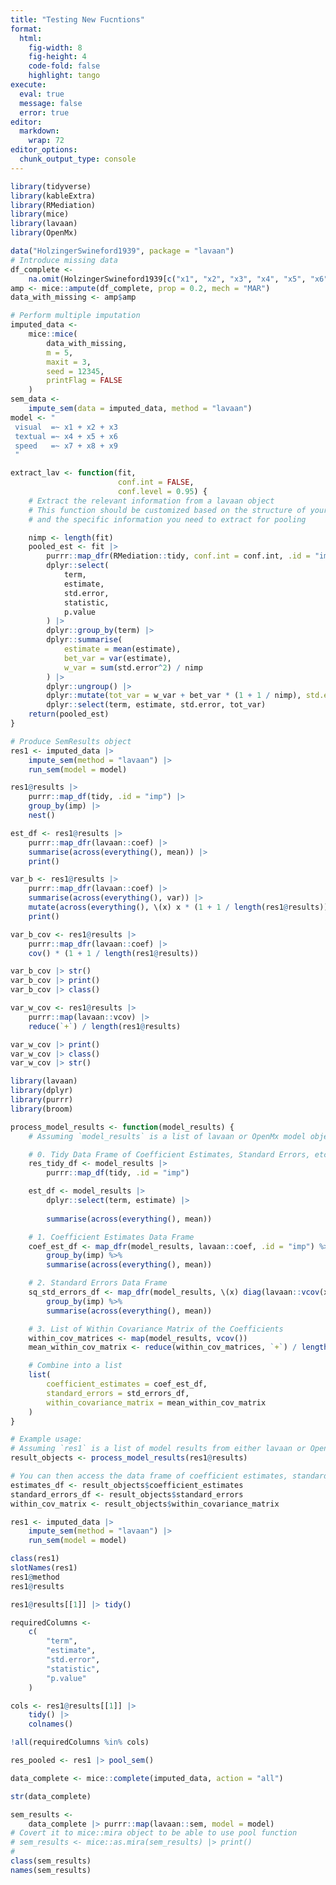 ```yaml
---
title: "Testing New Fucntions"
format: 
  html:
    fig-width: 8
    fig-height: 4
    code-fold: false
    highlight: tango
execute: 
  eval: true
  message: false
  error: true
editor: 
  markdown: 
    wrap: 72
editor_options: 
  chunk_output_type: console
---
```


```r
library(tidyverse)
library(kableExtra)
library(RMediation)
library(mice)
library(lavaan)
library(OpenMx)
```



```r
data("HolzingerSwineford1939", package = "lavaan")
# Introduce missing data
df_complete <-
    na.omit(HolzingerSwineford1939[c("x1", "x2", "x3", "x4", "x5", "x6", "x7", "x8", "x9")])
amp <- mice::ampute(df_complete, prop = 0.2, mech = "MAR")
data_with_missing <- amp$amp

# Perform multiple imputation
imputed_data <-
    mice::mice(
        data_with_missing,
        m = 5,
        maxit = 3,
        seed = 12345,
        printFlag = FALSE
    )
sem_data <-
    impute_sem(data = imputed_data, method = "lavaan")
model <- "
 visual  =~ x1 + x2 + x3
 textual =~ x4 + x5 + x6
 speed   =~ x7 + x8 + x9
 "
```


```r
extract_lav <- function(fit,
                        conf.int = FALSE,
                        conf.level = 0.95) {
    # Extract the relevant information from a lavaan object
    # This function should be customized based on the structure of your lavaan objects
    # and the specific information you need to extract for pooling

    nimp <- length(fit)
    pooled_est <- fit |>
        purrr::map_dfr(RMediation::tidy, conf.int = conf.int, .id = "imp") |>
        dplyr::select(
            term,
            estimate,
            std.error,
            statistic,
            p.value
        ) |>
        dplyr::group_by(term) |>
        dplyr::summarise(
            estimate = mean(estimate),
            bet_var = var(estimate),
            w_var = sum(std.error^2) / nimp
        ) |>
        dplyr::ungroup() |>
        dplyr::mutate(tot_var = w_var + bet_var * (1 + 1 / nimp), std.error = sqrt(tot_var)) |>
        dplyr::select(term, estimate, std.error, tot_var)
    return(pooled_est)
}
```

```r
# Produce SemResults object
res1 <- imputed_data |>
    impute_sem(method = "lavaan") |>
    run_sem(model = model)

res1@results |>
    purrr::map_df(tidy, .id = "imp") |>
    group_by(imp) |>
    nest()

est_df <- res1@results |>
    purrr::map_dfr(lavaan::coef) |>
    summarise(across(everything(), mean)) |>
    print()

var_b <- res1@results |>
    purrr::map_dfr(lavaan::coef) |>
    summarise(across(everything(), var)) |>
    mutate(across(everything(), \(x) x * (1 + 1 / length(res1@results)))) |>
    print()

var_b_cov <- res1@results |>
    purrr::map_dfr(lavaan::coef) |>
    cov() * (1 + 1 / length(res1@results))

var_b_cov |> str()
var_b_cov |> print()
var_b_cov |> class()

var_w_cov <- res1@results |>
    purrr::map(lavaan::vcov) |>
    reduce(`+`) / length(res1@results)

var_w_cov |> print()
var_w_cov |> class()
var_w_cov |> str()
```


```r
library(lavaan)
library(dplyr)
library(purrr)
library(broom)

process_model_results <- function(model_results) {
    # Assuming `model_results` is a list of lavaan or OpenMx model objects

    # 0. Tidy Data Frame of Coefficient Estimates, Standard Errors, etc.
    res_tidy_df <- model_results |>
        purrr::map_df(tidy, .id = "imp")

    est_df <- model_results |>
        dplyr::select(term, estimate) |>
        
        summarise(across(everything(), mean))

    # 1. Coefficient Estimates Data Frame
    coef_est_df <- map_dfr(model_results, lavaan::coef, .id = "imp") %>%
        group_by(imp) %>%
        summarise(across(everything(), mean))

    # 2. Standard Errors Data Frame
    sq_std_errors_df <- map_dfr(model_results, \(x) diag(lavaan::vcov(x)), .id = "imp") %>%
        group_by(imp) %>%
        summarise(across(everything(), mean))

    # 3. List of Within Covariance Matrix of the Coefficients
    within_cov_matrices <- map(model_results, vcov())
    mean_within_cov_matrix <- reduce(within_cov_matrices, `+`) / length(within_cov_matrices)

    # Combine into a list
    list(
        coefficient_estimates = coef_est_df,
        standard_errors = std_errors_df,
        within_covariance_matrix = mean_within_cov_matrix
    )
}

# Example usage:
# Assuming `res1` is a list of model results from either lavaan or OpenMx
result_objects <- process_model_results(res1@results)

# You can then access the data frame of coefficient estimates, standard errors, and the within covariance matrix like this:
estimates_df <- result_objects$coefficient_estimates
standard_errors_df <- result_objects$standard_errors
within_cov_matrix <- result_objects$within_covariance_matrix

```

```r
res1 <- imputed_data |>
    impute_sem(method = "lavaan") |>
    run_sem(model = model)

class(res1)
slotNames(res1)
res1@method
res1@results

res1@results[[1]] |> tidy()

requiredColumns <-
    c(
        "term",
        "estimate",
        "std.error",
        "statistic",
        "p.value"
    )

cols <- res1@results[[1]] |>
    tidy() |>
    colnames()

!all(requiredColumns %in% cols)
```

```r
res_pooled <- res1 |> pool_sem()
```


```r
data_complete <- mice::complete(imputed_data, action = "all")

str(data_complete)

sem_results <-
    data_complete |> purrr::map(lavaan::sem, model = model)
# Covert it to mice::mira object to be able to use pool function
# sem_results <- mice::as.mira(sem_results) |> print()
#
class(sem_results)
names(sem_results)
```
